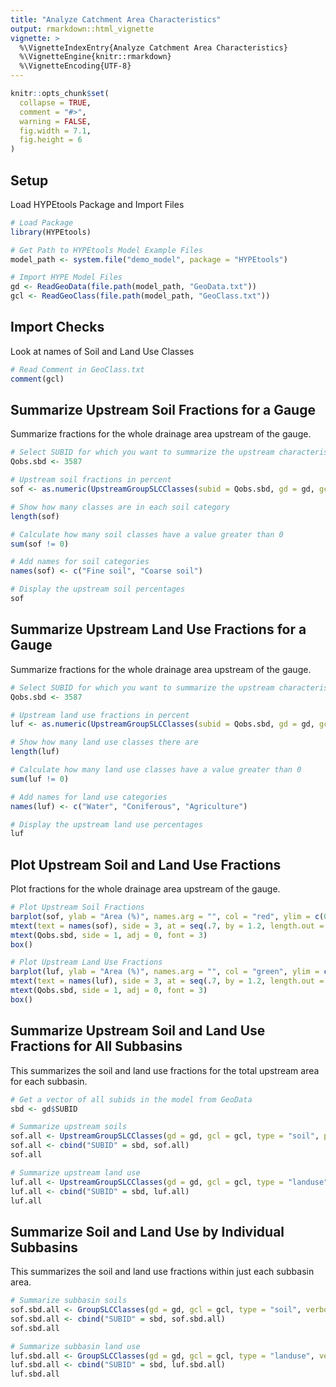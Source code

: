 ```yaml
---
title: "Analyze Catchment Area Characteristics"
output: rmarkdown::html_vignette
vignette: >
  %\VignetteIndexEntry{Analyze Catchment Area Characteristics}
  %\VignetteEngine{knitr::rmarkdown}
  %\VignetteEncoding{UTF-8}
---
```


```r
knitr::opts_chunk$set(
  collapse = TRUE,
  comment = "#>",
  warning = FALSE,
  fig.width = 7.1,
  fig.height = 6
)
```

## Setup
Load HYPEtools Package and Import Files
```r
# Load Package
library(HYPEtools)

# Get Path to HYPEtools Model Example Files
model_path <- system.file("demo_model", package = "HYPEtools")

# Import HYPE Model Files
gd <- ReadGeoData(file.path(model_path, "GeoData.txt"))
gcl <- ReadGeoClass(file.path(model_path, "GeoClass.txt"))
```

## Import Checks
Look at names of Soil and Land Use Classes
```r
# Read Comment in GeoClass.txt
comment(gcl)
```

## Summarize Upstream Soil Fractions for a Gauge
Summarize fractions for the whole drainage area upstream of the gauge.
```r

# Select SUBID for which you want to summarize the upstream characteristics
Qobs.sbd <- 3587

# Upstream soil fractions in percent
sof <- as.numeric(UpstreamGroupSLCClasses(subid = Qobs.sbd, gd = gd, gc = gcl, type = "soil", progbar = FALSE)[, -1] * 100)

# Show how many classes are in each soil category
length(sof)

# Calculate how many soil classes have a value greater than 0
sum(sof != 0)

# Add names for soil categories
names(sof) <- c("Fine soil", "Coarse soil")

# Display the upstream soil percentages
sof
```

## Summarize Upstream Land Use Fractions for a Gauge
Summarize fractions for the whole drainage area upstream of the gauge.
```r

# Select SUBID for which you want to summarize the upstream characteristics
Qobs.sbd <- 3587

# Upstream land use fractions in percent
luf <- as.numeric(UpstreamGroupSLCClasses(subid = Qobs.sbd, gd = gd, gc = gcl, type = "landuse", progbar = FALSE)[, -1] * 100)

# Show how many land use classes there are
length(luf)

# Calculate how many land use classes have a value greater than 0
sum(luf != 0)

# Add names for land use categories
names(luf) <- c("Water", "Coniferous", "Agriculture")

# Display the upstream land use percentages
luf
```

## Plot Upstream Soil and Land Use Fractions
Plot fractions for the whole drainage area upstream of the gauge.
```r
# Plot Upstream Soil Fractions
barplot(sof, ylab = "Area (%)", names.arg = "", col = "red", ylim = c(0, 100), xlab = "Soil fraction")
mtext(text = names(sof), side = 3, at = seq(.7, by = 1.2, length.out = 5), line = -.1, padj = .5, cex = .9, las = 3, adj = 1)
mtext(Qobs.sbd, side = 1, adj = 0, font = 3)
box()

# Plot Upstream Land Use Fractions
barplot(luf, ylab = "Area (%)", names.arg = "", col = "green", ylim = c(0, 100), xlab = "Land use fraction")
mtext(text = names(luf), side = 3, at = seq(.7, by = 1.2, length.out = 8), line = -.1, padj = .5, cex = .9, las = 3, adj = 1)
mtext(Qobs.sbd, side = 1, adj = 0, font = 3)
box()
```

## Summarize Upstream Soil and Land Use Fractions for All Subbasins
This summarizes the soil and land use fractions for the total upstream area for each subbasin.
```r
# Get a vector of all subids in the model from GeoData
sbd <- gd$SUBID

# Summarize upstream soils
sof.all <- UpstreamGroupSLCClasses(gd = gd, gcl = gcl, type = "soil", progbar = FALSE)[, -1] * 100
sof.all <- cbind("SUBID" = sbd, sof.all)
sof.all

# Summarize upstream land use
luf.all <- UpstreamGroupSLCClasses(gd = gd, gcl = gcl, type = "landuse", progbar = FALSE)[, -1] * 100
luf.all <- cbind("SUBID" = sbd, luf.all)
luf.all
```

## Summarize Soil and Land Use by Individual Subbasins
This summarizes the soil and land use fractions within just each subbasin area.
```r
# Summarize subbasin soils
sof.sbd.all <- GroupSLCClasses(gd = gd, gcl = gcl, type = "soil", verbose = FALSE)[, -1] * 100
sof.sbd.all <- cbind("SUBID" = sbd, sof.sbd.all)
sof.sbd.all

# Summarize subbasin land use
luf.sbd.all <- GroupSLCClasses(gd = gd, gcl = gcl, type = "landuse", verbose = FALSE)[, -1] * 100
luf.sbd.all <- cbind("SUBID" = sbd, luf.sbd.all)
luf.sbd.all
```

